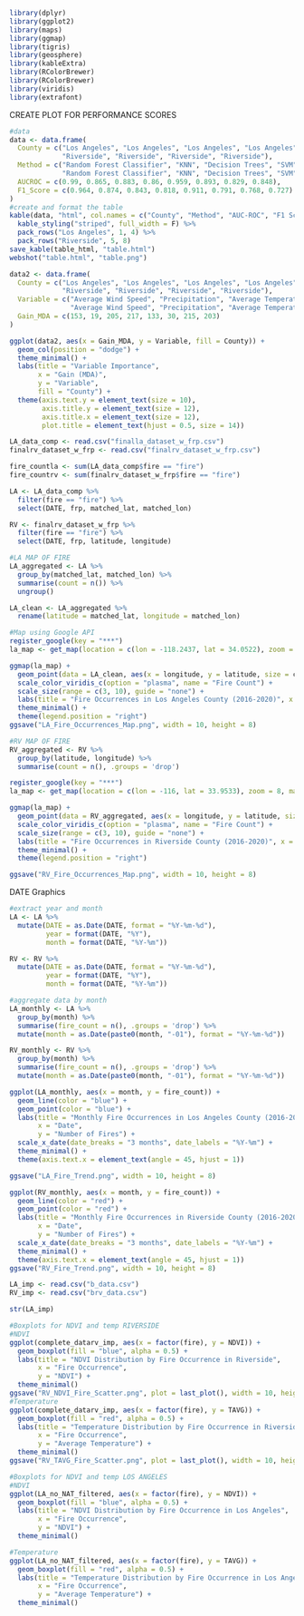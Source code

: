 ```r
library(dplyr)
library(ggplot2)
library(maps)
library(ggmap)
library(tigris)
library(geosphere)
library(kableExtra)
library(RColorBrewer)
library(RColorBrewer)
library(viridis)
library(extrafont)
```


CREATE PLOT FOR PERFORMANCE SCORES
```r
#data
data <- data.frame(
  County = c("Los Angeles", "Los Angeles", "Los Angeles", "Los Angeles",
             "Riverside", "Riverside", "Riverside", "Riverside"),
  Method = c("Random Forest Classifier", "KNN", "Decision Trees", "SVM",
             "Random Forest Classifier", "KNN", "Decision Trees", "SVM"),
  AUCROC = c(0.99, 0.865, 0.883, 0.86, 0.959, 0.893, 0.829, 0.848),
  F1_Score = c(0.964, 0.874, 0.843, 0.818, 0.911, 0.791, 0.768, 0.727)
)
#create and format the table
kable(data, "html", col.names = c("County", "Method", "AUC-ROC", "F1 Score")) %>%
  kable_styling("striped", full_width = F) %>%
  pack_rows("Los Angeles", 1, 4) %>%
  pack_rows("Riverside", 5, 8)
save_kable(table_html, "table.html")
webshot("table.html", "table.png")
```


```r
data2 <- data.frame(
  County = c("Los Angeles", "Los Angeles", "Los Angeles", "Los Angeles",
             "Riverside", "Riverside", "Riverside", "Riverside"),
  Variable = c("Average Wind Speed", "Precipitation", "Average Temperature", "NDVI",
               "Average Wind Speed", "Precipitation", "Average Temperature", "NDVI"),
  Gain_MDA = c(153, 19, 205, 217, 133, 30, 215, 203)
)

ggplot(data2, aes(x = Gain_MDA, y = Variable, fill = County)) +
  geom_col(position = "dodge") +
  theme_minimal() +
  labs(title = "Variable Importance",
       x = "Gain (MDA)",
       y = "Variable",
       fill = "County") +
  theme(axis.text.y = element_text(size = 10),
        axis.title.y = element_text(size = 12),
        axis.title.x = element_text(size = 12),
        plot.title = element_text(hjust = 0.5, size = 14))

```
```r
LA_data_comp <- read.csv("finalla_dataset_w_frp.csv")
finalrv_dataset_w_frp <- read.csv("finalrv_dataset_w_frp.csv")
```


```r
fire_countla <- sum(LA_data_comp$fire == "fire")
fire_countrv <- sum(finalrv_dataset_w_frp$fire == "fire")
```

```r
LA <- LA_data_comp %>%
  filter(fire == "fire") %>%
  select(DATE, frp, matched_lat, matched_lon)
```

```r
RV <- finalrv_dataset_w_frp %>%
  filter(fire == "fire") %>%
  select(DATE, frp, latitude, longitude)
```

```r
#LA MAP OF FIRE
LA_aggregated <- LA %>%
  group_by(matched_lat, matched_lon) %>%
  summarise(count = n()) %>%
  ungroup()

LA_clean <- LA_aggregated %>%
  rename(latitude = matched_lat, longitude = matched_lon)
```

```r
#Map using Google API
register_google(key = "***")
la_map <- get_map(location = c(lon = -118.2437, lat = 34.0522), zoom = 9, maptype = "terrain", source = "google")

ggmap(la_map) +
  geom_point(data = LA_clean, aes(x = longitude, y = latitude, size = count, color = count), alpha = 0.7) +
  scale_color_viridis_c(option = "plasma", name = "Fire Count") +
  scale_size(range = c(3, 10), guide = "none") +
  labs(title = "Fire Occurrences in Los Angeles County (2016-2020)", x = "Longitude", y = "Latitude") +
  theme_minimal() +
  theme(legend.position = "right")
ggsave("LA_Fire_Occurrences_Map.png", width = 10, height = 8)

```

```r
#RV MAP OF FIRE
RV_aggregated <- RV %>%
  group_by(latitude, longitude) %>%
  summarise(count = n(), .groups = 'drop')

```

```r
register_google(key = "***")
la_map <- get_map(location = c(lon = -116, lat = 33.9533), zoom = 8, maptype = "terrain", source = "google")

ggmap(la_map) +
  geom_point(data = RV_aggregated, aes(x = longitude, y = latitude, size = count, color = count), alpha = 0.7) +
  scale_color_viridis_c(option = "plasma", name = "Fire Count") +
  scale_size(range = c(3, 10), guide = "none") +
  labs(title = "Fire Occurrences in Riverside County (2016-2020)", x = "Longitude", y = "Latitude") +
  theme_minimal() +
  theme(legend.position = "right")

ggsave("RV_Fire_Occurrences_Map.png", width = 10, height = 8)

```

DATE Graphics

```r
#extract year and month
LA <- LA %>%
  mutate(DATE = as.Date(DATE, format = "%Y-%m-%d"),
         year = format(DATE, "%Y"),
         month = format(DATE, "%Y-%m"))

RV <- RV %>%
  mutate(DATE = as.Date(DATE, format = "%Y-%m-%d"),
         year = format(DATE, "%Y"),
         month = format(DATE, "%Y-%m"))

#aggregate data by month
LA_monthly <- LA %>%
  group_by(month) %>%
  summarise(fire_count = n(), .groups = 'drop') %>%
  mutate(month = as.Date(paste0(month, "-01"), format = "%Y-%m-%d"))

RV_monthly <- RV %>%
  group_by(month) %>%
  summarise(fire_count = n(), .groups = 'drop') %>%
  mutate(month = as.Date(paste0(month, "-01"), format = "%Y-%m-%d"))

```


```r
ggplot(LA_monthly, aes(x = month, y = fire_count)) +
  geom_line(color = "blue") +
  geom_point(color = "blue") +
  labs(title = "Monthly Fire Occurrences in Los Angeles County (2016-2020)",
       x = "Date",
       y = "Number of Fires") +
  scale_x_date(date_breaks = "3 months", date_labels = "%Y-%m") + 
  theme_minimal() +
  theme(axis.text.x = element_text(angle = 45, hjust = 1))

ggsave("LA_Fire_Trend.png", width = 10, height = 8)

```

```r
ggplot(RV_monthly, aes(x = month, y = fire_count)) +
  geom_line(color = "red") +
  geom_point(color = "red") +
  labs(title = "Monthly Fire Occurrences in Riverside County (2016-2020)",
       x = "Date",
       y = "Number of Fires") +
  scale_x_date(date_breaks = "3 months", date_labels = "%Y-%m") + 
  theme_minimal() +
  theme(axis.text.x = element_text(angle = 45, hjust = 1)) 
ggsave("RV_Fire_Trend.png", width = 10, height = 8)

```

```r
LA_imp <- read.csv("b_data.csv")
RV_imp <- read.csv("brv_data.csv")
```
```r
str(LA_imp)
```


```r
#Boxplots for NDVI and temp RIVERSIDE
#NDVI
ggplot(complete_datarv_imp, aes(x = factor(fire), y = NDVI)) +
  geom_boxplot(fill = "blue", alpha = 0.5) +
  labs(title = "NDVI Distribution by Fire Occurrence in Riverside",
       x = "Fire Occurrence",
       y = "NDVI") +
  theme_minimal()
ggsave("RV_NDVI_Fire_Scatter.png", plot = last_plot(), width = 10, height = 8)
#Temperature
ggplot(complete_datarv_imp, aes(x = factor(fire), y = TAVG)) +
  geom_boxplot(fill = "red", alpha = 0.5) +
  labs(title = "Temperature Distribution by Fire Occurrence in Riverside",
       x = "Fire Occurrence",
       y = "Average Temperature") +
  theme_minimal()
ggsave("RV_TAVG_Fire_Scatter.png", plot = last_plot(), width = 10, height = 8)
```


```r
#Boxplots for NDVI and temp LOS ANGELES
#NDVI
ggplot(LA_no_NAT_filtered, aes(x = factor(fire), y = NDVI)) +
  geom_boxplot(fill = "blue", alpha = 0.5) +
  labs(title = "NDVI Distribution by Fire Occurrence in Los Angeles",
       x = "Fire Occurrence",
       y = "NDVI") +
  theme_minimal()

#Temperature
ggplot(LA_no_NAT_filtered, aes(x = factor(fire), y = TAVG)) +
  geom_boxplot(fill = "red", alpha = 0.5) +
  labs(title = "Temperature Distribution by Fire Occurrence in Los Angeles",
       x = "Fire Occurrence",
       y = "Average Temperature") +
  theme_minimal()
```

